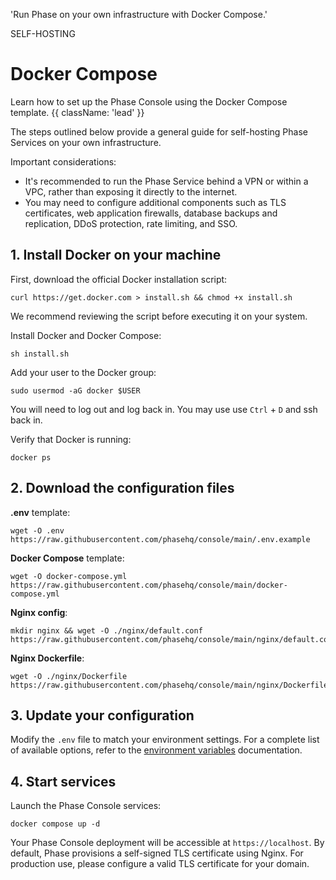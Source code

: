 
  'Run Phase on your own infrastructure with Docker Compose.'

<Tag variant="small">SELF-HOSTING</Tag>

# Docker Compose

Learn how to set up the Phase Console using the Docker Compose template. {{ className: 'lead' }}

The steps outlined below provide a general guide for self-hosting Phase Services on your own infrastructure. 

Important considerations:
- It's recommended to run the Phase Service behind a VPN or within a VPC, rather than exposing it directly to the internet.
- You may need to configure additional components such as TLS certificates, web application firewalls, database backups and replication, DDoS protection, rate limiting, and SSO.

## 1. Install Docker on your machine

First, download the official Docker installation script:

```fish
curl https://get.docker.com > install.sh && chmod +x install.sh
```

We recommend reviewing the script before executing it on your system.

Install Docker and Docker Compose:

```fish
sh install.sh
```

Add your user to the Docker group:

```fish
sudo usermod -aG docker $USER
```

You will need to log out and log back in. You may use use `Ctrl` + `D` and ssh back in.

Verify that Docker is running:

```fish
docker ps
```

## 2. Download the configuration files

**.env** template:

```fish
wget -O .env https://raw.githubusercontent.com/phasehq/console/main/.env.example
```

**Docker Compose** template:

```fish
wget -O docker-compose.yml https://raw.githubusercontent.com/phasehq/console/main/docker-compose.yml
```

**Nginx config**:

```fish
mkdir nginx && wget -O ./nginx/default.conf https://raw.githubusercontent.com/phasehq/console/main/nginx/default.conf
```

**Nginx Dockerfile**:

```fish
wget -O ./nginx/Dockerfile https://raw.githubusercontent.com/phasehq/console/main/nginx/Dockerfile
```

## 3. Update your configuration

Modify the `.env` file to match your environment settings. For a complete list of available options, refer to the [environment variables](/self-hosting/configuration/envars) documentation.

## 4. Start services

Launch the Phase Console services:

```fish
docker compose up -d
```

Your Phase Console deployment will be accessible at `https://localhost`. By default, Phase provisions a self-signed TLS certificate using Nginx. For production use, please configure a valid TLS certificate for your domain.